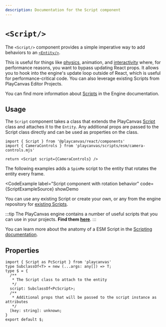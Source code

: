 ```yaml
---
description: Documentation for the Script component
---
```


# `<Script/>`


The `<Script/>` component provides a simple imperative way to add behaviors to an [`<Entity/>`](./entity).

This is useful for things like [physics](../guide/physics), animation, and [interactivity](../guide/interactivity) where, for performance reasons, you want to bypass updating React props. It allows you to hook into the engine's update loop outside of React, which is useful for performance-critical code. You can also leverage existing Scripts from PlayCanvas Editor Projects.

You can find more information about [Scripts](/user-manual/scripting/) in the Engine documentation.

## Usage

The `Script` component takes a class that extends the PlayCanvas [Script](https://api.playcanvas.com/engine/classes/Script.html) class and attaches it to the `Entity`. Any additional props are passed to the Script class directly and can be used as properties on the class.

```tsx
import { Script } from '@playcanvas/react/components'
import { CameraControls } from 'playcanvas/scripts/esm/camera-controls.mjs'

return <Script script={CameraControls} />
```

The following examples adds a `SpinMe` script to the entity that rotates the entity every frame.

<CodeExample
  label="Script component with rotation behavior"
  code={ScriptExampleSource}
  showDemo
>
  <Application>
    <Staging
      useLight={true}
      useShadow={true}
      useGrid={true}
      camera={[3, 3, 3]}
      useControls={true}
    >
      <ScriptExample />
    </Staging>
  </Application>
</CodeExample>

You can use any existing Script or create your own, or any from the engine repository for [existing Scripts](https://github.com/playcanvas/engine/tree/main/scripts/esm).

:::tip
The PlayCanvas engine contains a number of useful scripts that you can use in your projects. **Find them [here](https://github.com/playcanvas/engine/tree/main/scripts/esm)**.
:::

You can learn more about the anatomy of a ESM Script in the [Scripting documentation](/user-manual/scripting/fundamentals/esm-scripts).

## Properties

```tsx asTypedoc
import { Script as PcScript } from 'playcanvas'
type SubclassOf<T> = new (...args: any[]) => T;
type $ = {
  /**
   * The Script class to attach to the entity
   */
  script: SubclassOf<PcScript>;
  /**
   * Additional props that will be passed to the script instance as attributes
   */
  [key: string]: unknown;
}
export default $;
```
